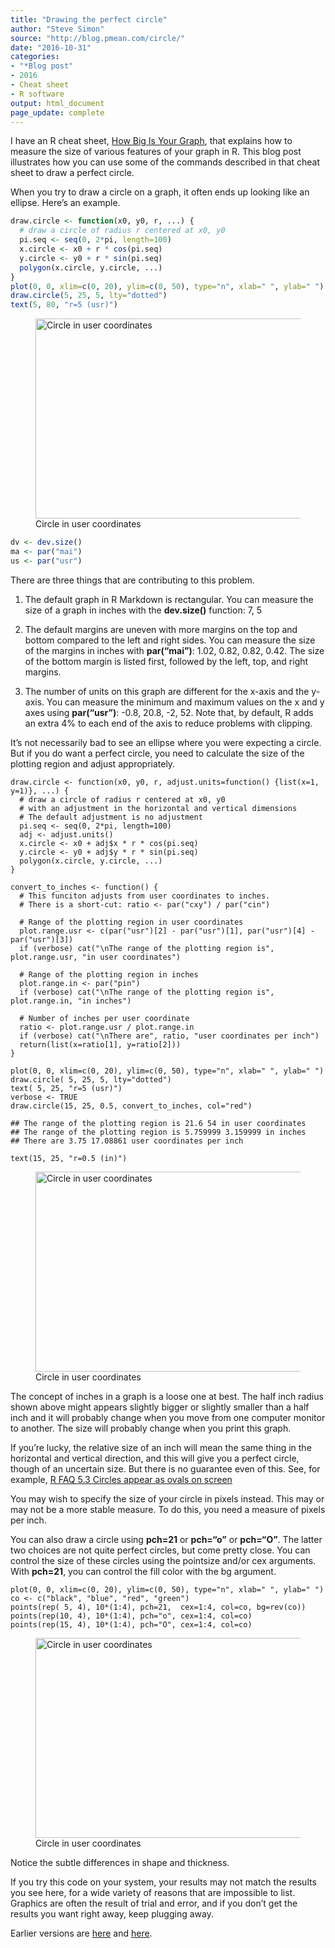 ```yaml
---
title: "Drawing the perfect circle"
author: "Steve Simon"
source: "http://blog.pmean.com/circle/"
date: "2016-10-31"
categories:
- "*Blog post"
- 2016
- Cheat sheet
- R software
output: html_document
page_update: complete
---
```


I have an R cheat sheet, [How Big Is Your Graph][sim3], that explains how to measure the size of various features of your graph in R. This blog post illustrates how you can use some of the commands described in that cheat sheet to draw a perfect circle.

<!---More--->

When you try to draw a circle on a graph, it often ends up looking like an ellipse. Here's an example.

```r
draw.circle <- function(x0, y0, r, ...) {
  # draw a circle of radius r centered at x0, y0
  pi.seq <- seq(0, 2*pi, length=100)
  x.circle <- x0 + r * cos(pi.seq)
  y.circle <- y0 + r * sin(pi.seq)
  polygon(x.circle, y.circle, ...)
}
plot(0, 0, xlim=c(0, 20), ylim=c(0, 50), type="n", xlab=" ", ylab=" ")
draw.circle(5, 25, 5, lty="dotted")
text(5, 80, "r=5 (usr)")
```

![Circle in user coordinates](http://www.pmean.com/new-images/16/circle01.jpg){width="448" height="320"}

```r
dv <- dev.size()
ma <- par("mai")
us <- par("usr")
```

There are three things that are contributing to this problem.

1.  The default graph in R Markdown is rectangular. You can measure the size of a graph in inches with the **dev.size()** function: 7, 5

2.  The default margins are uneven with more margins on the top and bottom compared to the left and right sides. You can measure the size of the margins in inches with **par("mai")**: 1.02, 0.82, 0.82, 0.42. The size of the bottom margin is listed first, followed by the left, top, and right margins.

3.  The number of units on this graph are different for the x-axis and the y-axis. You can measure the minimum and maximum values on the x and y axes using **par("usr")**: -0.8, 20.8, -2, 52. Note that, by default, R adds an extra 4% to each end of the axis to reduce problems with clipping.

It's not necessarily bad to see an ellipse where you were expecting a circle. But if you do want a perfect circle, you need to calculate the size of the plotting region and adjust appropriately.

```{}
draw.circle <- function(x0, y0, r, adjust.units=function() {list(x=1, y=1)}, ...) {
  # draw a circle of radius r centered at x0, y0
  # with an adjustment in the horizontal and vertical dimensions
  # The default adjustment is no adjustment
  pi.seq <- seq(0, 2*pi, length=100)
  adj <- adjust.units()
  x.circle <- x0 + adj$x * r * cos(pi.seq)
  y.circle <- y0 + adj$y * r * sin(pi.seq)
  polygon(x.circle, y.circle, ...)
}

convert_to_inches <- function() {
  # This funciton adjusts from user coordinates to inches.
  # There is a short-cut: ratio <- par("cxy") / par("cin")

  # Range of the plotting region in user coordinates
  plot.range.usr <- c(par("usr")[2] - par("usr")[1], par("usr")[4] - par("usr")[3])
  if (verbose) cat("\nThe range of the plotting region is", plot.range.usr, "in user coordinates")

  # Range of the plotting region in inches
  plot.range.in <- par("pin")
  if (verbose) cat("\nThe range of the plotting region is", plot.range.in, "in inches")

  # Number of inches per user coordinate
  ratio <- plot.range.usr / plot.range.in
  if (verbose) cat("\nThere are", ratio, "user coordinates per inch")
  return(list(x=ratio[1], y=ratio[2]))
}

plot(0, 0, xlim=c(0, 20), ylim=c(0, 50), type="n", xlab=" ", ylab=" ")
draw.circle( 5, 25, 5, lty="dotted")
text( 5, 25, "r=5 (usr)")
verbose <- TRUE
draw.circle(15, 25, 0.5, convert_to_inches, col="red")
```

```
## The range of the plotting region is 21.6 54 in user coordinates
## The range of the plotting region is 5.759999 3.159999 in inches
## There are 3.75 17.08861 user coordinates per inch
```

```{}
text(15, 25, "r=0.5 (in)")
```

![Circle in user coordinates](http://www.pmean.com/new-images/16/circle02.jpg){width="448" height="320"}

The concept of inches in a graph is a loose one at best. The half inch radius shown above might appears slightly bigger or slightly smaller than a half inch and it will probably change when you move from one computer monitor to another. The size will probably change when you print this graph.

If you're lucky, the relative size of an inch will mean the same thing in the horizontal and vertical direction, and this will give you a perfect circle, though of an uncertain size. But there is no guarantee even of this. See, for example, [R FAQ 5.3 Circles appear as ovals on screen][cran1]

You may wish to specify the size of your circle in pixels instead. This may or may not be a more stable measure. To do this, you need a measure of pixels per inch.

You can also draw a circle using **pch=21** or **pch="o"** or **pch="O"**. The latter two choices are not quite perfect circles, but come pretty close. You can control the size of these circles using the pointsize and/or cex arguments. With **pch=21**, you can control the fill color with the bg argument.

```{}
plot(0, 0, xlim=c(0, 20), ylim=c(0, 50), type="n", xlab=" ", ylab=" ")
co <- c("black", "blue", "red", "green")
points(rep( 5, 4), 10*(1:4), pch=21,  cex=1:4, col=co, bg=rev(co))
points(rep(10, 4), 10*(1:4), pch="o", cex=1:4, col=co)
points(rep(15, 4), 10*(1:4), pch="O", cex=1:4, col=co)
```

![Circle in user coordinates](http://www.pmean.com/new-images/16/circle03.jpg){width="448" height="320"}

Notice the subtle differences in shape and thickness.

If you try this code on your system, your results may not match the results you see here, for a wide variety of reasons that are impossible to list. Graphics are often the result of trial and error, and if you don't get the results you want right away, keep plugging away.


[sim3]: http://blog.pmean.com/cheatsheets

[cran1]: https://cran.r-project.org/bin/windows/base/rw-FAQ.html#Circles-appear-as-ovals-on-screen
 
Earlier versions are [here][sim1] and [here][sim2].
 
[sim1]: http://blog.pmean.com/circle/
[sim2]: http://new.pmean.com/circle/
 
